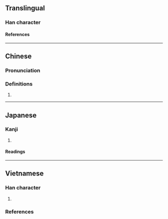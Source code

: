 {{also|木綿}}
{{character info}}
==Translingual==

===Han character===
{{Han char|rn=75|rad=木|as=14|sn=18|four=|canj=DVFB|ids=⿰木綿}}

====References====
{{Han ref|kx=0558.250|dkj=15723|dj=0948.010|hdz=21311.120|uh=6AB0}}

----

==Chinese==
{{zh-forms}}

===Pronunciation===
{{zh-pron
|m=mián
|m-s=
|c=min4
|c-t=
}}

===Definitions===
{{zh-hanzi}}

# {{rfdef|zh}}

----

==Japanese==

===Kanji===
{{ja-kanji|grade=|rs=木14}}

# {{rfdef|ja|sort=木14}}

====Readings====
{{ja-readings
|goon=めん
|kanon=べん
|kun=とちゆ.う-<とち.ゆふ-
}}

----

==Vietnamese==

===Han character===
{{vi-readings|rs=木14|nom=gạo-gdhn}}

# {{vi-Nom form of|gạo|[[cotton tree]]}}

===References===
<references/>